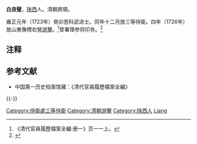 '''白良璧'''，[[陕西|陕西]]人。清朝將領。  

雍正元年（1723年）癸卯恩科武进士。同年十二月放三等侍衛。四年（1726年）放山東撫標右營[[游擊|游擊]]。<ref>《清代官員履歷檔案全編·册一》页一一上。</ref>曾署理参将印务。<ref>{{Cite web |url=http://140.109.18.158/digiarch2/content/repository/resource_content.jsp?queryString=%E6%AA%94%E6%A1%88&oid=2521735&queryType=qc |title=題名:河南山東總督為請賞揀遊擊都司各員事 |access-date=2015-03-28 |archive-url=https://web.archive.org/web/20150402174046/http://140.109.18.158/digiarch2/content/repository/resource_content.jsp?queryString=%E6%AA%94%E6%A1%88&oid=2521735&queryType=qc |archive-date=2015-04-02 |dead-url=yes }}</ref>

==注释==
{{reflist}}

==参考文献==
*中国第一历史档案馆藏：《清代官員履歷檔案全編》

{{-}}
{{雍正元年癸卯恩科武殿試金榜}}
{{DEFAULTSORT:Bai白}}
[[Category:侍衛處三等侍衛|Category:侍衛處三等侍衛]]
[[Category:清朝游擊|Category:清朝游擊]]
[[Category:陕西人|Category:陕西人]]
[[Category:白姓|Liang]]